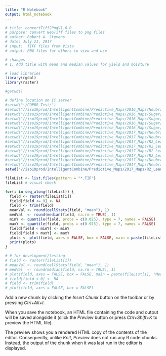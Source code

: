 ```yaml
---
title: "R Notebook"
output: html_notebook
---
```


```r
# title: convertTiff2PngV1.0.R
# purpose: convert GeoTiff files to png files
# author: Robert A. Stevens
# date: July 21, 2017
# input:  TIFF files from Vista
# output: PNG files for others to view and use

# changes
# 1. Add title with mean and median values for yield and moisture

# load libraries
library(rgdal)
library(raster)

#getwd()

# define location on IC server
#setwd("~/COPBR_Test/")
#setwd("//iso19prod/IntelligentCombine/Predictive_Maps/2016_Maps/Neubrandenburg/Yield_BARLEY_delivered_08July16/Yield_BARLEY")
#setwd("//iso19prod/IntelligentCombine/Predictive_Maps/2016_Maps/Sugar/Yield_Sugarcane_29037/FractionMasks_Sugarcane")
#setwd("//iso19prod/IntelligentCombine/Predictive_Maps/2016_Maps/Sugar/Yield_Sugarcane_29037/Yield_Sugarcane")
#setwd("//iso19prod/IntelligentCombine/Predictive_Maps/2016_Maps/Sugar/17Nov16/MOGmoisture_Wheat")
#setwd("//iso19prod/IntelligentCombine/Predictive_Maps/2016_Maps/Sugar/17Nov16/FractionBrown_Sugarcane_draft")
#setwd("//iso19prod/IntelligentCombine/Predictive_Maps/2017_Maps/Neubrandenburg")
#setwd("//iso19prod/IntelligentCombine/Predictive_Maps/2017_Maps/Neubrandenburg/Wheat")
#setwd("//iso19prod/IntelligentCombine/Predictive_Maps/2017_Maps/R2_Lead_Farms/Borchert/From_Vista/13Oct17/YIELD_Barley")
#setwd("//iso19prod/IntelligentCombine/Predictive_Maps/2017_Maps/R2_Lead_Farms/Borchert/From_Vista/13Oct17/YIELD_Canola")
#setwd("//iso19prod/IntelligentCombine/Predictive_Maps/2017_Maps/R2_Lead_Farms/Borchert/From_Vista/13Oct17/YIELD_Wheat")
#setwd("//iso19prod/IntelligentCombine/Predictive_Maps/2017_Maps/R2_Lead_Farms/Borchert/From_Vista/YIELD_delivery_REVISED_08Feb18")
#setwd("//iso19prod/IntelligentCombine/Predictive_Maps/2017_Maps/Neubrandenburg/YIELD_delivery_REVISED_09Feb18")
#setwd("//iso19prod/IntelligentCombine/Predictive_Maps/2017_Maps/Neubrandenburg/07Mar18_YIELD_delivery_REVISED2")
setwd("//iso19prod/IntelligentCombine/Predictive_Maps/2017_Maps/R2_Lead_Farms/Borchert/From_Vista/07Mar18_YIELD_delivery_REVISED2")

fileList <- list.files(pattern = "*.TIF")
fileList # visual check

for(i in seq_along(fileList)) {
  field <- raster(fileList[i])
  field[field <= 0] <- NA
  field <- trim(field)
  meanVal <- round(cellStats(field, "mean"), 1)
  medVal  <- round(median(field, na.rm = TRUE), 1)
  minY <- quantile(field, probs = c(0.025), type = 7, names = FALSE)
  maxY <- quantile(field, probs = c(0.975), type = 7, names = FALSE)
  field[field < minY] <- minY
  field[field > maxY] <- maxY
  plots <- plot(field, axes = FALSE, box = FALSE, main = paste(fileList[i], "Mean = ", meanVal, "Median = ", medVal))
  print(plots)
}

# # for development/testing
# field <- raster(fileList[1])
# meanVal <- round(cellStats(field, "mean"), 1)
# medVal  <- round(median(field, na.rm = TRUE), 1)
# plot(field, axes = FALSE, box = FALSE, main = paste(fileList[i], "Mean = ", meanVal, "Median = ", medVal))
# field[field < 0] <- NA
# field <- trim(field)
# plot(field, axes = FALSE, box = FALSE)

```

Add a new chunk by clicking the *Insert Chunk* button on the toolbar or by pressing *Ctrl+Alt+I*.

When you save the notebook, an HTML file containing the code and output will be saved alongside it (click the *Preview* button or press *Ctrl+Shift+K* to preview the HTML file).

The preview shows you a rendered HTML copy of the contents of the editor. Consequently, unlike *Knit*, *Preview* does not run any R code chunks. Instead, the output of the chunk when it was last run in the editor is displayed.
